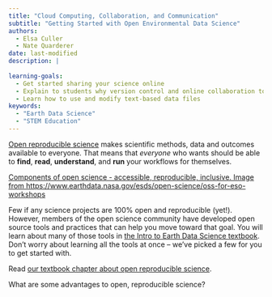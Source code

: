 ```yaml
---
title: "Cloud Computing, Collaboration, and Communication"
subtitle: "Getting Started with Open Environmental Data Science"
authors:
  - Elsa Culler
  - Nate Quarderer
date: last-modified
description: |
  
learning-goals:
  - Get started sharing your science online
  - Explain to students why version control and online collaboration tools are important for open science
  - Learn how to use and modify text-based data files
keywords:
  - "Earth Data Science"
  - "STEM Education"
---
```


[Open reproducible
science](https://www.earthdatascience.org/courses/intro-to-earth-data-science/open-reproducible-science/get-started-open-reproducible-science/) makes scientific methods, data and outcomes available to everyone. That means that *everyone* who wants should be able to **find**, **read**, **understand**, and **run** your workflows for themselves.

[Components of open science - accessible, reproducible, inclusive. Image from https://www.earthdata.nasa.gov/esds/open-science/oss-for-eso-workshops ](https://www.earthdata.nasa.gov/s3fs-public/2021-11/Circle_Diagram_UPDATE_2.jpg?VersionId=pFRniRpjtgc_MEXUJKi9_sXLoMsSX.pB)

Few if any science projects are 100% open and reproducible (yet!).
However, members of the open science community have developed open
source tools and practices that can help you move toward that goal. You will learn about many of those tools in [the Intro to Earth Data Science textbook](https://www.earthdatascience.org/courses/intro-to-earth-data-science/). Don’t worry about learning all the tools at once – we’ve picked a few
for you to get started with.


::: {.callout-read}
Read [our textbook chapter about open reproducible
science](https://www.earthdatascience.org/courses/intro-to-earth-data-science/open-reproducible-science/get-started-open-reproducible-science/).
:::

::: {.callout-discuss}
What are some advantages to open, reproducible science?
:::
